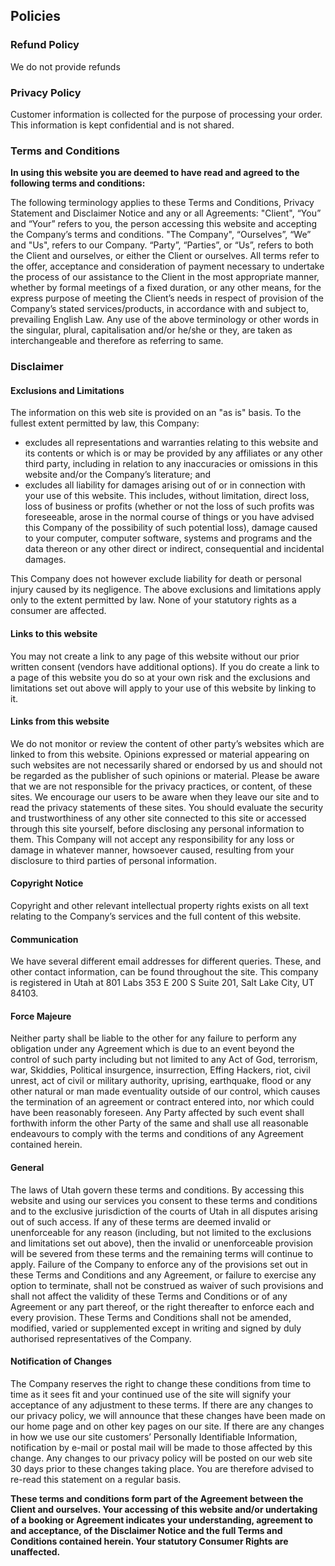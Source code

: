 
<Meta
    title="801 Labs Terms"
    description="801 Labs Refund Policy, Privacy Policy, Terms and Conditions, and other legal information."
/>
<Layout>
<Hero title="801 Labs Terms" />
<div className="container-1200 mx-auto px-5 py-20">
<div className="mb-10 space-y-6 markdown">

## Policies

### Refund Policy

We do not provide refunds

### Privacy Policy

Customer information is collected for the purpose of processing your order. This information is kept confidential and is not shared.

### Terms and Conditions

**In using this website you are deemed to have read and agreed to the following terms and conditions:**

The following terminology applies to these Terms and Conditions, Privacy Statement and Disclaimer Notice and any or all Agreements: "Client", “You” and “Your” refers to you, the person accessing this website and accepting the Company’s terms and conditions. "The Company", “Ourselves”, “We” and "Us", refers to our Company. “Party”, “Parties”, or “Us”, refers to both the Client and ourselves, or either the Client or ourselves. All terms refer to the offer, acceptance and consideration of payment necessary to undertake the process of our assistance to the Client in the most appropriate manner, whether by formal meetings of a fixed duration, or any other means, for the express purpose of meeting the Client’s needs in respect of provision of the Company’s stated services/products, in accordance with and subject to, prevailing English Law. Any use of the above terminology or other words in the singular, plural, capitalisation and/or he/she or they, are taken as interchangeable and therefore as referring to same.

### Disclaimer

#### Exclusions and Limitations

The information on this web site is provided on an "as is" basis. To the fullest extent permitted by law, this Company:

* excludes all representations and warranties relating to this website and its contents or which is or may be provided by any affiliates or any other third party, including in relation to any inaccuracies or omissions in this website and/or the Company’s literature; and
* excludes all liability for damages arising out of or in connection with your use of this website. This includes, without limitation, direct loss, loss of business or profits (whether or not the loss of such profits was foreseeable, arose in the normal course of things or you have advised this Company of the possibility of such potential loss), damage caused to your computer, computer software, systems and programs and the data thereon or any other direct or indirect, consequential and incidental damages.

This Company does not however exclude liability for death or personal injury caused by its negligence. The above exclusions and limitations apply only to the extent permitted by law. None of your statutory rights as a consumer are affected.

#### Links to this website

You may not create a link to any page of this website without our prior written consent (vendors have additional options). If you do create a link to a page of this website you do so at your own risk and the exclusions and limitations set out above will apply to your use of this website by linking to it.

#### Links from this website

We do not monitor or review the content of other party’s websites which are linked to from this website. Opinions expressed or material appearing on such websites are not necessarily shared or endorsed by us and should not be regarded as the publisher of such opinions or material. Please be aware that we are not responsible for the privacy practices, or content, of these sites. We encourage our users to be aware when they leave our site and to read the privacy statements of these sites. You should evaluate the security and trustworthiness of any other site connected to this site or accessed through this site yourself, before disclosing any personal information to them. This Company will not accept any responsibility for any loss or damage in whatever manner, howsoever caused, resulting from your disclosure to third parties of personal information.

#### Copyright Notice

Copyright and other relevant intellectual property rights exists on all text relating to the Company’s services and the full content of this website.

#### Communication

We have several different email addresses for different queries. These, and other contact information, can be found throughout the site. This company is registered in Utah at 801 Labs 353 E 200 S Suite 201, Salt Lake City, UT 84103.

#### Force Majeure

Neither party shall be liable to the other for any failure to perform any obligation under any Agreement which is due to an event beyond the control of such party including but not limited to any Act of God, terrorism, war, Skiddies, Political insurgence, insurrection, Effing Hackers, riot, civil unrest, act of civil or military authority, uprising, earthquake, flood or any other natural or man made eventuality outside of our control, which causes the termination of an agreement or contract entered into, nor which could have been reasonably foreseen. Any Party affected by such event shall forthwith inform the other Party of the same and shall use all reasonable endeavours to comply with the terms and conditions of any Agreement contained herein.

#### General

The laws of Utah govern these terms and conditions. By accessing this website and using our services you consent to these terms and conditions and to the exclusive jurisdiction of the courts of Utah in all disputes arising out of such access. If any of these terms are deemed invalid or unenforceable for any reason (including, but not limited to the exclusions and limitations set out above), then the invalid or unenforceable provision will be severed from these terms and the remaining terms will continue to apply. Failure of the Company to enforce any of the provisions set out in these Terms and Conditions and any Agreement, or failure to exercise any option to terminate, shall not be construed as waiver of such provisions and shall not affect the validity of these Terms and Conditions or of any Agreement or any part thereof, or the right thereafter to enforce each and every provision. These Terms and Conditions shall not be amended, modified, varied or supplemented except in writing and signed by duly authorised representatives of the Company.

#### Notification of Changes

The Company reserves the right to change these conditions from time to time as it sees fit and your continued use of the site will signify your acceptance of any adjustment to these terms. If there are any changes to our privacy policy, we will announce that these changes have been made on our home page and on other key pages on our site. If there are any changes in how we use our site customers’ Personally Identifiable Information, notification by e-mail or postal mail will be made to those affected by this change. Any changes to our privacy policy will be posted on our web site 30 days prior to these changes taking place. You are therefore advised to re-read this statement on a regular basis.

**These terms and conditions form part of the Agreement between the Client and ourselves. Your accessing of this website and/or undertaking of a booking or Agreement indicates your understanding, agreement to and acceptance, of the Disclaimer Notice and the full Terms and Conditions contained herein. Your statutory Consumer Rights are unaffected.**

</div>
</div>
</Layout>